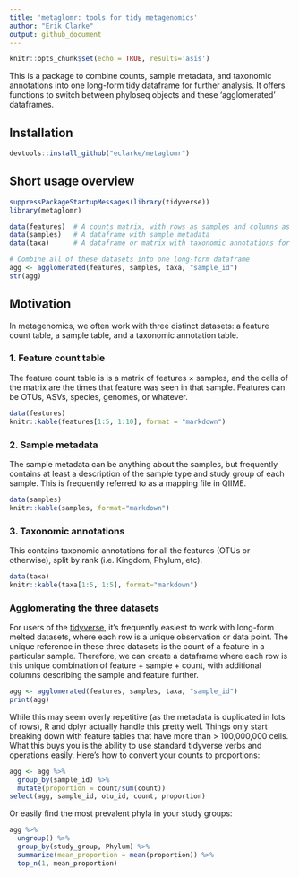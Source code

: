 ```yaml
---
title: 'metaglomr: tools for tidy metagenomics'
author: "Erik Clarke"
output: github_document
---
```


```r
knitr::opts_chunk$set(echo = TRUE, results='asis')
```

This is a package to combine counts, sample metadata, and taxonomic annotations into one long-form tidy dataframe for further analysis. It offers functions to switch between phyloseq objects and these 'agglomerated' dataframes.

## Installation

```r
devtools::install_github("eclarke/metaglomr")
```

## Short usage overview

```r
suppressPackageStartupMessages(library(tidyverse))
library(metaglomr)

data(features)  # A counts matrix, with rows as samples and columns as features
data(samples)   # A dataframe with sample metadata
data(taxa)      # A dataframe or matrix with taxonomic annotations for features

# Combine all of these datasets into one long-form dataframe
agg <- agglomerated(features, samples, taxa, "sample_id")
str(agg)
```


## Motivation

In metagenomics, we often work with three distinct datasets: a feature count table, a sample table, and a taxonomic annotation table.

### 1. Feature count table
The feature count table is is a matrix of features $\times$ samples, and the cells of the matrix are the times that feature was seen in that sample. 
Features can be OTUs, ASVs, species, genomes, or whatever.

```r
data(features)
knitr::kable(features[1:5, 1:10], format = "markdown")
```

### 2. Sample metadata

The sample metadata can be anything about the samples, but frequently contains at least a description of the sample type and study group of each sample. 
This is frequently referred to as a mapping file in QIIME.

```r
data(samples)
knitr::kable(samples, format="markdown")
```

### 3. Taxonomic annotations
This contains taxonomic annotations for all the features (OTUs or otherwise), split by rank (i.e. Kingdom, Phylum, etc).

```r
data(taxa)
knitr::kable(taxa[1:5, 1:5], format="markdown")
```

### Agglomerating the three datasets

For users of the [tidyverse](https://tidyverse.org), it's frequently easiest to work with long-form
melted datasets, where each row is a unique observation or data point. 
The unique reference in these three datasets is the count of a feature in a particular sample. 
Therefore, we can create a dataframe where each row is this unique combination of feature + sample + count, with additional columns describing the sample and feature further.

```r
agg <- agglomerated(features, samples, taxa, "sample_id")
print(agg)
```

While this may seem overly repetitive (as the metadata is duplicated in lots of rows), R and dplyr actually handle this pretty well. 
Things only start breaking down with feature tables that have more than > 100,000,000 cells. 
What this buys you is the ability to use standard tidyverse verbs and operations easily. Here's how to convert your counts to proportions:

```r
agg <- agg %>%
  group_by(sample_id) %>%
  mutate(proportion = count/sum(count))
select(agg, sample_id, otu_id, count, proportion)
```

Or easily find the most prevalent phyla in your study groups:

```r
agg %>% 
  ungroup() %>%
  group_by(study_group, Phylum) %>%
  summarize(mean_proportion = mean(proportion)) %>%
  top_n(1, mean_proportion)
```


